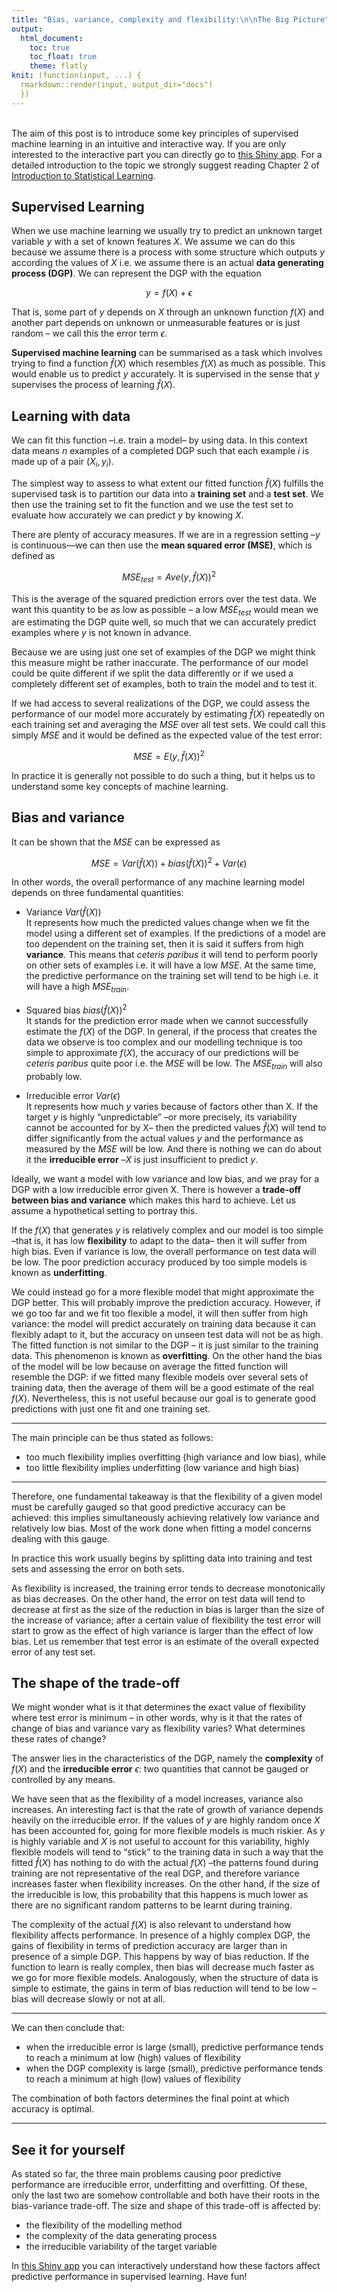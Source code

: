 ```yaml
---
title: "Bias, variance, complexity and flexibility:\n\nThe Big Picture"
output: 
  html_document:
    toc: true
    toc_float: true
    theme: flatly
knit: (function(input, ...) {
  rmarkdown::render(input, output_dir="docs") 
  })
---
```


\
The aim of this post is to introduce some key principles of supervised machine learning in an intuitive and interactive way. If you are only interested to the interactive part you can directly go to [this Shiny app](...). For a detailed introduction to the topic we strongly suggest reading Chapter 2 of [Introduction to Statistical Learning](http://faculty.marshall.usc.edu/gareth-james/ISL/ISLR%20Seventh%20Printing.pdf).

Supervised Learning
-------------------

When we use machine learning we usually try to predict an unknown target variable $y$ with a set of known features $X$. We assume we can do this because we assume there is a process with some structure which outputs $y$ according the values of $X$ i.e. we assume there is an actual **data generating process (DGP)**. We can represent the DGP with the equation 

$$y = f(X) + \epsilon$$ 

That is, some part of $y$ depends on $X$ through an unknown function $f(X)$ and another part depends on unknown or unmeasurable features or is just random – we call this the error term $\epsilon$. 

**Supervised machine learning** can be summarised as a task which involves trying to find a function $\hat{f}(X)$ which resembles $f(X)$ as much as possible. This would enable us to predict $y$ accurately. It is supervised in the sense that $y$ supervises the process of learning $\hat{f}(X)$.

Learning with data
----------------------

We can fit this function --i.e. train a model-- by using data. In this context data means $n$ examples of a completed DGP such that each example $i$ is made up of a pair $(X_i, y_i)$.  

The simplest way to assess to what extent our fitted function $\hat{f}(X)$ fulfills the supervised task is to partition our data into a **training set** and a **test set**. We then use the training set to fit the function and we use the test set to evaluate how accurately we can predict $y$ by knowing $X$.  

There are plenty of accuracy measures. If we are in a regression setting --$y$ is continuous—we can then use the **mean squared error (MSE)**, which is defined as 

$$MSE_{test} = Ave(y, \hat{f}(X)) ^2$$

This is the average of the squared prediction errors over the test data. We want this quantity to be as low as possible – a low $MSE_{test}$ would mean we are estimating the DGP quite well, so much that we can accurately predict examples where $y$ is not known in advance.   

Because we are using just one set of examples of the DGP we might think this measure might be rather inaccurate. The performance of our model could be quite different if we split the data differently or if we used a completely different set of examples, both to train the model and to test it.

If we had access to several realizations of the DGP, we could assess the performance of our model more accurately by estimating $\hat{f}(X)$ repeatedly on each training set and averaging the $MSE$ over all test sets. We could call this simply $MSE$ and it would be defined as the expected value of the test error:

$$MSE = E(y, \hat{f}(X)) ^2$$

In practice it is generally not possible to do such a thing, but it helps us to understand some key concepts of machine learning. 

Bias and variance
-----------------

It can be shown that the $MSE$ can be expressed as 

$$ MSE =  Var(\hat{f}(X)) + bias(\hat{f}(X))^2 + Var(\epsilon) $$ 

In other words, the overall performance of any machine learning model depends on three fundamental quantities:

-	Variance $Var(\hat{f}(X))$  
It represents how much the predicted values change when we fit the model using a different set of examples. If the predictions of a model are too dependent on the training set, then it is said it suffers from high **variance**. This means that *ceteris paribus* it will tend to perform poorly on other sets of examples i.e. it will have a low $MSE$. At the same time, the predictive performance on the training set will tend to be high i.e. it will have a high $MSE_{train}$. 

-	Squared bias $bias(\hat{f}(X))^2$  
It stands for the prediction error made when we cannot successfully estimate the $f(X)$ of the DGP. In general, if the process that creates the data we observe is too complex and our modelling technique is too simple to approximate $f(X)$, the accuracy of our predictions will be *ceteris paribus* quite poor i.e. the $MSE$ will be low. The $MSE_{train}$ will also probably low.

-	Irreducible error $Var(\epsilon)$  
It represents how much $y$ varies because of factors other than X. If the target $y$ is highly "unpredictable" --or more precisely, its variability cannot be accounted for by X-- then the predicted values $\hat{f}(X)$ will tend to differ significantly from the actual values $y$ and the performance as measured by the $MSE$ will be low. And there is nothing we can do about it the **irreducible error** --$X$ is just insufficient to predict $y$.  

Ideally, we want a model with low variance and low bias, and we pray for a DGP with a low irreducible error given X. There is however a **trade-off between bias and variance** which makes this hard to achieve. Let us assume a hypothetical setting to portray this.  

If the $f(X)$ that generates $y$ is relatively complex and our model is too simple --that is, it has low **flexibility** to adapt to the data-- then it will suffer from high bias. Even if variance is low, the overall performance on test data will be low. The poor prediction accuracy produced by too simple models is known as **underfitting**.  

We could instead go for a more flexible model that might approximate the DGP better. This will probably improve the prediction accuracy. However, if we go too far and we fit too flexible a model, it will then suffer from high variance: the model will predict accurately on training data because it can flexibly adapt to it, but the accuracy on unseen test data will not be as high. The fitted function is not similar to the DGP -- it is just similar to the training data. This phenomenon is known as **overfitting**. On the other hand the bias of the model will be low because on average the fitted function will resemble the DGP: if we fitted many flexible models over several sets of training data, then the average of them will be a good estimate of the real $f(X)$. Nevertheless, this is not useful because our goal is to generate good predictions with just one fit and one training set. 

***

The main principle can be thus stated as follows: 

-	too much flexibility implies overfitting (high variance and low bias), while
-	too little flexibility implies underfitting (low variance and high bias) 

***

Therefore, one fundamental takeaway is that the flexibility of a given model must be carefully gauged so that good predictive accuracy can be achieved: this implies simultaneously achieving relatively low variance and relatively low bias. Most of the work done when fitting a model concerns dealing with this gauge.  

In practice this work usually begins by splitting data into training and test sets and assessing the error on both sets.  

As flexibility is increased, the training error tends to decrease monotonically as bias decreases. On the other hand, the error on test data will tend to decrease at first as the size of the reduction in bias is larger than the size of the increase of variance; after a certain value of flexibility the test error will start to grow as the effect of high variance is larger than the effect of low bias. Let us remember that test error is an estimate of the overall expected error of any test set.  

The shape of the trade-off
--------------------------

We might wonder what is it that determines the exact value of flexibility where test error is minimum – in other words, why is it that the rates of change of bias and variance vary as flexibility varies? What determines these rates of change? 

The answer lies in the characteristics of the DGP, namely the **complexity** of $f(X)$ and the **irreducible error** $\epsilon$: two quantities that cannot be gauged or controlled by any means.  

We have seen that as the flexibility of a model increases, variance also increases. An interesting fact is that the rate of growth of variance depends heavily on the irreducible error. If the values of $y$ are highly random once $X$ has been accounted for, going for more flexible models is much riskier. As $y$ is highly variable and $X$ is not useful to account for this variability, highly flexible models will tend to "stick" to the training data in such a way that the fitted $\hat{f}(X)$ has nothing to do with the actual $f(X)$ --the patterns found during training are not representative of the real DGP, and therefore variance increases faster when flexibility increases. On the other hand, if the size of the irreducible is low, this probability that this happens is much lower as there are no significant random patterns to be learnt during training.  

The complexity of the actual $f(X)$ is also relevant to understand how flexibility affects performance. In presence of a highly complex DGP, the gains of flexibility in terms of prediction accuracy are larger than in presence of a simple DGP. This happens by way of bias reduction. If the function to learn is really complex, then bias will decrease much faster as we go for more flexible models. Analogously, when the structure of data is simple to estimate, the gains in term of bias reduction will tend to be low --bias will decrease slowly or not at all.

***

We can then conclude that:

- when the irreducible error is large (small), predictive performance tends to reach a minimum at low (high) values of flexibility
- when the DGP complexity is large (small), predictive performance tends to reach a minimum at high (low) values of flexibility

The combination of both factors determines the final point at which accuracy is optimal.  

***

See it for yourself
-------------------

As stated so far, the three main problems causing poor predictive performance are irreducible error, underfitting and overfitting. Of these, only the last two are somehow controllable and both have their roots in the bias-variance trade-off. The size and shape of this trade-off is affected by:

- the flexibility of the modelling method
- the complexity of the data generating process
- the irreducible variability of the target variable

In [this Shiny app](XXX) you can interactively understand how these factors affect predictive performance in supervised learning. Have fun!

